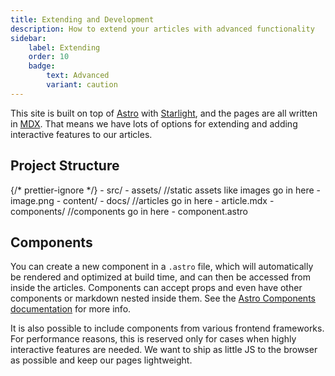 ```yaml
---
title: Extending and Development
description: How to extend your articles with advanced functionality
sidebar:
    label: Extending
    order: 10
    badge:
        text: Advanced
        variant: caution
---
```


This site is built on top of [Astro](https://astro.build/) with [Starlight](https://starlight.astro.build/), and the pages are all written in [MDX](https://mdxjs.com/). That means we have lots of options for extending and adding interactive features to our articles.

## Project Structure


{/* prettier-ignore */}
<FileTree>
    - src/
        - assets/ //static assets like images go in here
			- image.png
        - content/
    		- docs/ //articles go in here
				- article.mdx
		- components/ //components go in here
			- component.astro
</FileTree>

## Components

You can create a new component in a `.astro` file, which will automatically be rendered and optimized at build time, and can then be accessed from inside the articles. Components can accept props and even have other components or markdown nested inside them. See the [Astro Components documentation](https://docs.astro.build/en/basics/astro-components/) for more info.

It is also possible to include components from various frontend frameworks. For performance reasons, this is reserved only for cases when highly interactive features are needed. We want to ship as little JS to the browser as possible and keep our pages lightweight.
